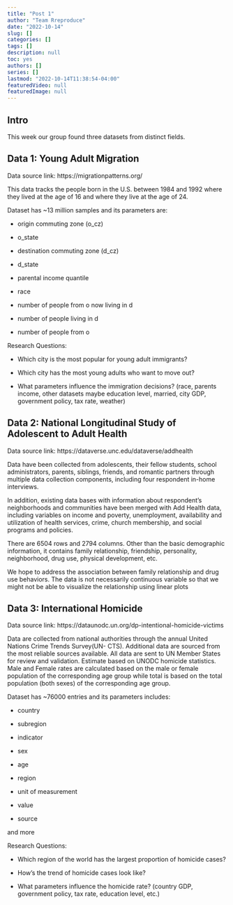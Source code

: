 ```yaml
---
title: "Post 1"
author: "Team Rreproduce"
date: "2022-10-14"
slug: []
categories: []
tags: []
description: null
toc: yes
authors: []
series: []
lastmod: "2022-10-14T11:38:54-04:00"
featuredVideo: null
featuredImage: null
---
```


## Intro
This week our group found three datasets from distinct fields. 

## Data 1: Young Adult Migration 
Data source link: https://migrationpatterns.org/

This data tracks the people born in the U.S. between 1984 and 1992 where they lived at the age of 16 and where they live at the age of 24. 

Dataset has ~13 million samples and its parameters are:

  - origin commuting zone (o_cz)
  
  - o_state
  
  - destination commuting zone (d_cz)
  
  - d_state
  
  - parental income quantile
  
  - race
  
  - number of people from o now living in d
  
  - number of people living in d
  
  - number of people from o
  
Research Questions:

  - Which city is the most popular for young adult immigrants?
  
  - Which city has the most young adults who want to move out?
  
  - What parameters influence the immigration decisions? (race, parents income, other datasets maybe education level, married, city GDP, government policy, tax rate, weather)


## Data 2: National Longitudinal Study of Adolescent to Adult Health

Data source link: https://dataverse.unc.edu/dataverse/addhealth

Data have been collected from adolescents, their fellow students, school administrators, parents, siblings, friends, and romantic partners through multiple data collection components, including four respondent in-home interviews. 

In addition, existing data bases with information about respondent's neighborhoods and communities have been merged with Add Health data, including variables on income and poverty, unemployment, availability and utilization of health services, crime, church membership, and social programs and policies.

There are 6504 rows and 2794 columns. Other than the basic demographic information, it contains family relationship, friendship, personality, neighborhood, drug use, physical development, etc.

We hope to address the association between family relationship and drug use behaviors. The data is not necessarily continuous variable so that we might not be able to visualize the relationship using linear plots


## Data 3: International Homicide

Data source link: https://dataunodc.un.org/dp-intentional-homicide-victims 

Data are collected from national authorities through the annual United Nations Crime Trends Survey(UN- CTS). Additional data are sourced from the most reliable sources available. All data are sent to UN Member States for review and validation. Estimate based on UNODC homicide statistics. Male and Female rates are calculated based on the male or female population of the corresponding age group while total is based on the total population (both sexes) of the corresponding age group.

Dataset has ~76000 entries and its parameters includes:

  - country
  
  - subregion
  
  - indicator
  
  - sex
  
  - age
  
  - region
  
  - unit of measurement
  
  - value
  
  - source 
  
and more 

Research Questions: 

  - Which region of the world has the largest proportion of homicide cases?
  
  - How’s the trend of homicide cases look like?
  
  - What parameters influence the homicide rate? (country GDP, government policy, tax rate, education level, etc.)
